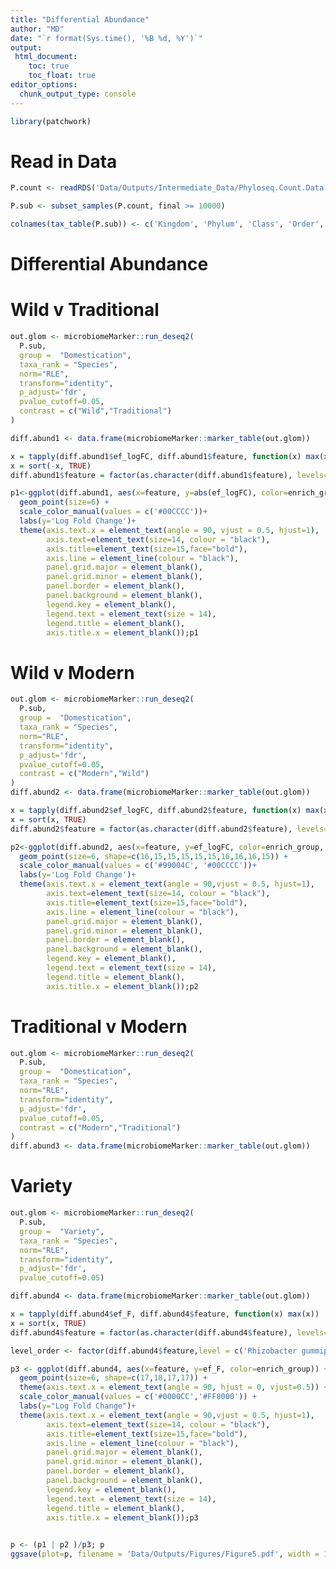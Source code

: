 ```yaml
---
title: "Differential Abundance"
author: "MD"
date: "`r format(Sys.time(), '%B %d, %Y')`"
output: 
 html_document:
    toc: true
    toc_float: true
editor_options: 
  chunk_output_type: console
---
```




```r
library(patchwork)
```

# Read in Data 

```r
P.count <- readRDS('Data/Outputs/Intermediate_Data/Phyloseq.Count.Data.RDS')

P.sub <- subset_samples(P.count, final >= 10000)

colnames(tax_table(P.sub)) <- c('Kingdom', 'Phylum', 'Class', 'Order', 'Family', 'Genus', 'Species')
```




# Differential Abundance 


# Wild v Traditional 

```r
out.glom <- microbiomeMarker::run_deseq2(
  P.sub,
  group =  "Domestication",
  taxa_rank = "Species",
  norm="RLE",
  transform="identity",
  p_adjust='fdr',
  pvalue_cutoff=0.05,
  contrast = c("Wild","Traditional")
)

diff.abund1 <- data.frame(microbiomeMarker::marker_table(out.glom))

x = tapply(diff.abund1$ef_logFC, diff.abund1$feature, function(x) max(x))
x = sort(-x, TRUE)
diff.abund1$feature = factor(as.character(diff.abund1$feature), levels=names(x))

p1<-ggplot(diff.abund1, aes(x=feature, y=abs(ef_logFC), color=enrich_group, shape = enrich_group)) + 
  geom_point(size=6) + 
  scale_color_manual(values = c('#00CCCC'))+
  labs(y='Log Fold Change')+
  theme(axis.text.x = element_text(angle = 90, vjust = 0.5, hjust=1),
        axis.text=element_text(size=14, colour = "black"), 
        axis.title=element_text(size=15,face="bold"),
        axis.line = element_line(colour = "black"),
        panel.grid.major = element_blank(),
        panel.grid.minor = element_blank(),
        panel.border = element_blank(),
        panel.background = element_blank(),
        legend.key = element_blank(),
        legend.text = element_text(size = 14),
        legend.title = element_blank(),
        axis.title.x = element_blank());p1
```

# Wild v Modern

```r
out.glom <- microbiomeMarker::run_deseq2(
  P.sub,
  group =  "Domestication",
  taxa_rank = "Species",
  norm="RLE",
  transform="identity",
  p_adjust='fdr',
  pvalue_cutoff=0.05,
  contrast = c("Modern","Wild")
)
diff.abund2 <- data.frame(microbiomeMarker::marker_table(out.glom))

x = tapply(diff.abund2$ef_logFC, diff.abund2$feature, function(x) max(x))
x = sort(x, TRUE)
diff.abund2$feature = factor(as.character(diff.abund2$feature), levels=names(x))

p2<-ggplot(diff.abund2, aes(x=feature, y=ef_logFC, color=enrich_group, shape = enrich_group)) + 
  geom_point(size=6, shape=c(16,15,15,15,15,15,16,16,16,15)) + 
  scale_color_manual(values = c('#99004C', '#00CCCC'))+
  labs(y='Log Fold Change')+
  theme(axis.text.x = element_text(angle = 90,vjust = 0.5, hjust=1),
        axis.text=element_text(size=14, colour = "black"), 
        axis.title=element_text(size=15,face="bold"),
        axis.line = element_line(colour = "black"),
        panel.grid.major = element_blank(),
        panel.grid.minor = element_blank(),
        panel.border = element_blank(),
        panel.background = element_blank(),
        legend.key = element_blank(),
        legend.text = element_text(size = 14),
        legend.title = element_blank(),
        axis.title.x = element_blank());p2
```

# Traditional v Modern

```r
out.glom <- microbiomeMarker::run_deseq2(
  P.sub,
  group =  "Domestication",
  taxa_rank = "Species",
  norm="RLE",
  transform="identity",
  p_adjust='fdr',
  pvalue_cutoff=0.05,
  contrast = c("Modern","Traditional")
)
diff.abund3 <- data.frame(microbiomeMarker::marker_table(out.glom))

```

# Variety

```r
out.glom <- microbiomeMarker::run_deseq2(
  P.sub,
  group =  "Variety",
  taxa_rank = "Species",
  norm="RLE",
  transform="identity",
  p_adjust='fdr',
  pvalue_cutoff=0.05)

diff.abund4 <- data.frame(microbiomeMarker::marker_table(out.glom))

x = tapply(diff.abund4$ef_F, diff.abund4$feature, function(x) max(x))
x = sort(x, TRUE)
diff.abund4$feature = factor(as.character(diff.abund4$feature), levels=names(x))

level_order <- factor(diff.abund4$feature,level = c('Rhizobacter gummiphilus', 'Leptolyngbya sp. O-77', 'Oscillatoria nigro-viridis', 'Microcoleus sp. PCC 7113', 'Sandaracinus amylolyticus', 'Brevitalea aridisoli', 'Brevitalea deliciosa'))

p3 <- ggplot(diff.abund4, aes(x=feature, y=ef_F, color=enrich_group)) + 
  geom_point(size=6, shape=c(17,18,17,17)) + 
  theme(axis.text.x = element_text(angle = 90, hjust = 0, vjust=0.5)) +
  scale_color_manual(values = c('#0000CC','#FF8000')) +
  labs(y="Log Fold Change")+
  theme(axis.text.x = element_text(angle = 90,vjust = 0.5, hjust=1),
        axis.text=element_text(size=14, colour = "black"), 
        axis.title=element_text(size=15,face="bold"),
        axis.line = element_line(colour = "black"),
        panel.grid.major = element_blank(),
        panel.grid.minor = element_blank(),
        panel.border = element_blank(),
        panel.background = element_blank(),
        legend.key = element_blank(),
        legend.text = element_text(size = 14),
        legend.title = element_blank(),
        axis.title.x = element_blank());p3
  
```

```r
p <- (p1 | p2 )/p3; p
ggsave(plot=p, filename = 'Data/Outputs/Figures/Figure5.pdf', width = 14, height = 10)

```
